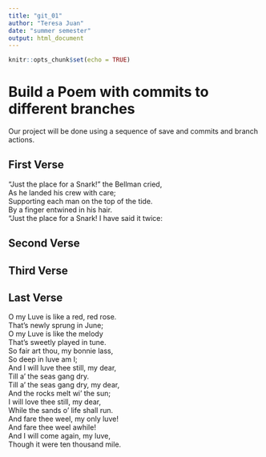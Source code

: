 ```yaml
---
title: "git_01"
author: "Teresa Juan"
date: "summer semester"
output: html_document
---
```


```r
knitr::opts_chunk$set(echo = TRUE)
```
# Build a Poem with commits to different branches
Our project will be done using a sequence of save and commits and branch actions.
<!-- Do not modify or change any text in "!--" bracketed areas such as this --- these are instructions to
you, if you change any of this the git program will notice it and compromise your git merging strategy !-->

## First Verse 
<!--Put the first five lines of a poem by Lewis Carrol in this section!-->

"Just the place for a Snark!" the Bellman cried,     
   As he landed his crew with care;    
Supporting each man on the top of the tide.     
   By a finger entwined in his hair.      
"Just the place for a Snark! I have said it twice:   

## Second Verse
<!--Put the first five lines of a poem by Robert Frost here!-->


## Third Verse
<!--Put the first two verses of The Walrus and the Carpenter here!-->

## Last Verse
<!--Put a short poem of your choice 8-20 lines,here!-->

O my Luve is like a red, red rose.   
   That’s newly sprung in June;    
O my Luve is like the melody    
   That’s sweetly played in tune.   
So fair art thou, my bonnie lass,    
   So deep in luve am I;    
And I will luve thee still, my dear,    
   Till a’ the seas gang dry.    
Till a’ the seas gang dry, my dear,    
   And the rocks melt wi’ the sun;    
I will love thee still, my dear,    
   While the sands o’ life shall run.    
And fare thee weel, my only luve!    
   And fare thee weel awhile!    
And I will come again, my luve,    
   Though it were ten thousand mile.  
   